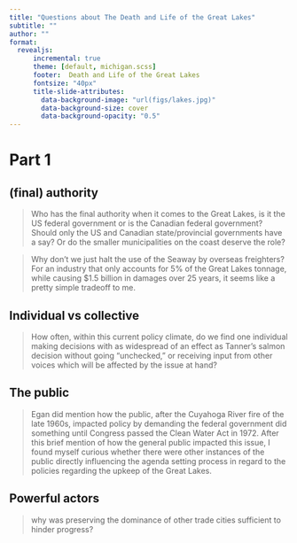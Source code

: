 ```yaml
---
title: "Questions about The Death and Life of the Great Lakes"
subtitle: ""
author: "" 
format: 
  revealjs:
      incremental: true  
      theme: [default, michigan.scss]
      footer:  Death and Life of the Great Lakes
      fontsize: "40px"
      title-slide-attributes:
        data-background-image: "url(figs/lakes.jpg)"
        data-background-size: cover
        data-background-opacity: "0.5"
---
```


# Part 1


## (final) authority

> Who has the final authority when it comes to the Great Lakes, is it the US federal government or is the Canadian federal government? Should only the US and Canadian state/provincial governments have a say? Or do the smaller municipalities on the coast deserve the role? 

> Why don’t we just halt the use of the Seaway by overseas freighters?  For an industry that only accounts for 5% of the Great Lakes tonnage, while causing $1.5 billion in damages over 25 years,  it seems like a pretty simple tradeoff to me.

<!--
## Interdependence

Moreover, the natural environment is not predetermined by our arbitrary borders, and the issues that the Great Lakes face extends beyond the coastlines and the natural boundaries of their watershed. 
-->

## Individual vs collective 

> How often, within this current policy climate, do we find one individual making decisions with as widespread of an effect as Tanner's salmon decision without going "unchecked," or receiving input from other voices which will be affected by the issue at hand? 
 
 
## The public 

> Egan did mention how the public, after the Cuyahoga River fire of the late 1960s, impacted policy by demanding the federal government did something until Congress passed the Clean Water Act in 1972. After this brief mention of how the general public impacted this issue, I found myself curious whether there were other instances of the public directly influencing the agenda setting process in regard to the policies regarding the upkeep of the Great Lakes. 

## Powerful actors 

> why was preserving the dominance of other trade cities sufficient to hinder progress?